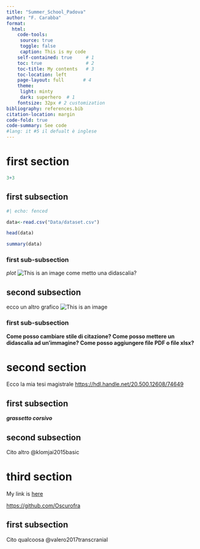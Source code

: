 ```yaml
---
title: "Summer_School_Padova"
author: "F. Carabba"
format: 
  html:
    code-tools: 
     source: true
     toggle: false
     caption: This is my code
    self-contained: true     # 1
    toc: true                # 2   
    toc-title: My contents   # 3
    toc-location: left
    page-layout: full       # 4
    theme:
     light: minty
     dark: superhero  # 1
    fontsize: 32px # 2 customization
bibliography: references.bib
citation-location: margin
code-fold: true
code-summary: See code
#lang: it #5 il defualt è inglese
---
```



# first section


<!-- #| echo: fenced #nel prodotto finale non solo mostra codice R ma anche le impostazioni finali -->
<!-- #| eval: false # we don't want to execute the code -->
<!-- #| include: false #codice eseguito ma non mostra ne codice ne output -->

```r
3+3
```


## first subsection

```r
#| echo: fenced

data<-read.csv("Data/dataset.csv")

```

```r
head(data)
```

```r
summary(data)
```


### first sub-subsection

*plot* ![This is an image](Picture/plot1.png) 
come metto una didascalia?

## second subsection

ecco un altro grafico ![This is an image](Picture/plot25.png)


### first sub-subsection

**Come posso cambiare stile di citazione? Come posso mettere un didascalia ad un'immagine? Come posso aggiungere file PDF o file xlsx?**

# second section

Ecco la mia tesi magistrale <https://hdl.handle.net/20.500.12608/74649>

## first subsection

***grassetto corsivo***

## second subsection

Cito altro @klomjai2015basic

# third section

My link is [here](https://github.com/Oscurofra)

<https://github.com/Oscurofra>

## first subsection
Cito qualcoosa @valero2017transcranial


